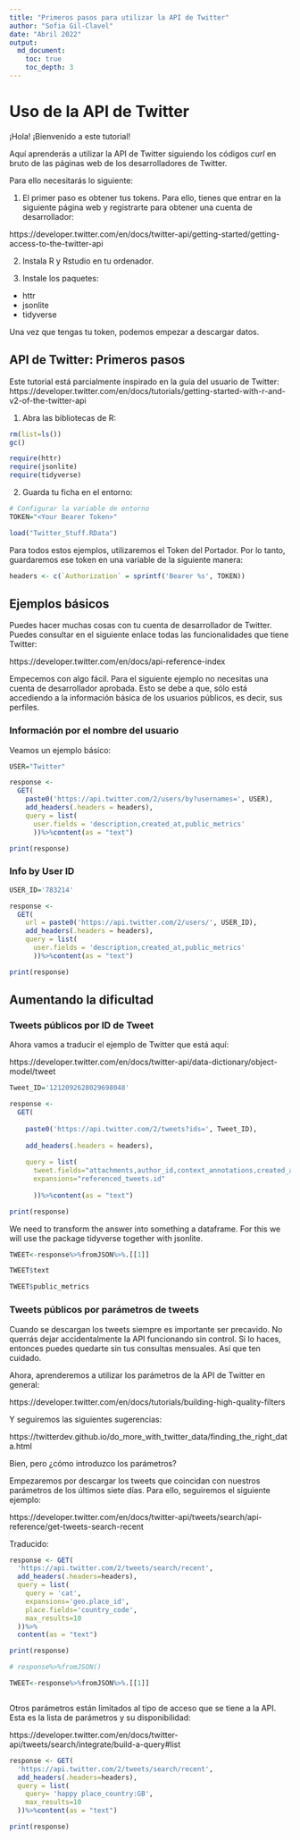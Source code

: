 ```yaml
---
title: "Primeros pasos para utilizar la API de Twitter"
author: "Sofia Gil-Clavel"
date: "Abril 2022"
output:
  md_document:
    toc: true 
    toc_depth: 3  
---
```


# Uso de la API de Twitter 

¡Hola! ¡Bienvenido a este tutorial!

Aquí aprenderás a utilizar la API de Twitter siguiendo los códigos *curl* en bruto de las páginas web de los desarrolladores de Twitter.

Para ello necesitarás lo siguiente:

1. El primer paso es obtener tus tokens. Para ello, tienes que entrar en la siguiente página web y registrarte para obtener una cuenta de desarrollador:

https://developer.twitter.com/en/docs/twitter-api/getting-started/getting-access-to-the-twitter-api

2. Instala R y Rstudio en tu ordenador.

3. Instale los paquetes:
* httr
* jsonlite
* tidyverse

Una vez que tengas tu token, podemos empezar a descargar datos. 

## API de Twitter: Primeros pasos

Este tutorial está parcialmente inspirado en la guía del usuario de Twitter:
https://developer.twitter.com/en/docs/tutorials/getting-started-with-r-and-v2-of-the-twitter-api


1. Abra las bibliotecas de R:

```r

rm(list=ls())
gc()

require(httr)
require(jsonlite)
require(tidyverse)

```


2. Guarda tu ficha en el entorno:

```r

# Configurar la variable de entorno
TOKEN="<Your Bearer Token>"

```


```r
load("Twitter_Stuff.RData")
```


Para todos estos ejemplos, utilizaremos el Token del Portador. Por lo tanto, guardaremos ese token en una variable de la siguiente manera:

```r

headers <- c(`Authorization` = sprintf('Bearer %s', TOKEN))

```

## Ejemplos básicos

Puedes hacer muchas cosas con tu cuenta de desarrollador de Twitter. Puedes consultar en el siguiente enlace todas las funcionalidades que tiene Twitter:

https://developer.twitter.com/en/docs/api-reference-index


Empecemos con algo fácil. Para el siguiente ejemplo no necesitas una cuenta de desarrollador aprobada. Esto se debe a que, sólo está accediendo a la información básica de los usuarios públicos, es decir, sus perfiles.


### Información por el nombre del usuario

Veamos un ejemplo básico:

```r

USER="Twitter"

response <-
  GET(
    paste0('https://api.twitter.com/2/users/by?usernames=', USER),
    add_headers(.headers = headers),
    query = list(
      user.fields = 'description,created_at,public_metrics'
      ))%>%content(as = "text")

print(response)

```
### Info by User ID

```r

USER_ID='783214'

response <-
  GET(
    url = paste0('https://api.twitter.com/2/users/', USER_ID),
    add_headers(.headers = headers),
    query = list(
      user.fields = 'description,created_at,public_metrics'
      ))%>%content(as = "text")

print(response)

```

## Aumentando la dificultad

### Tweets públicos por ID de Tweet

Ahora vamos a traducir el ejemplo de Twitter que está aquí:

https://developer.twitter.com/en/docs/twitter-api/data-dictionary/object-model/tweet

```r

Tweet_ID='1212092628029698048'

response <-
  GET(
    
    paste0('https://api.twitter.com/2/tweets?ids=', Tweet_ID),
    
    add_headers(.headers = headers),
    
    query = list(
      tweet.fields="attachments,author_id,context_annotations,created_at,entities,geo,id,in_reply_to_user_id,lang,possibly_sensitive,public_metrics,referenced_tweets,source,text,withheld",
      expansions="referenced_tweets.id"
    
      ))%>%content(as = "text")

print(response)

```

We need to transform the answer into something a dataframe. For this we will use the package tidyverse together with jsonlite.

```r

TWEET<-response%>%fromJSON%>%.[[1]]

TWEET$text

TWEET$public_metrics

```


### Tweets públicos por parámetros de tweets

Cuando se descargan los tweets siempre es importante ser precavido. No querrás dejar accidentalmente la API funcionando sin control. Si lo haces, entonces puedes quedarte sin tus consultas mensuales. Así que ten cuidado.

Ahora, aprenderemos a utilizar los parámetros de la API de Twitter en general:

https://developer.twitter.com/en/docs/tutorials/building-high-quality-filters

Y seguiremos las siguientes sugerencias:

https://twitterdev.github.io/do_more_with_twitter_data/finding_the_right_data.html

Bien, pero ¿cómo introduzco los parámetros?

Empezaremos por descargar los tweets que coincidan con nuestros parámetros de los últimos siete días. Para ello, seguiremos el siguiente ejemplo:

https://developer.twitter.com/en/docs/twitter-api/tweets/search/api-reference/get-tweets-search-recent

Traducido:

```r

response <- GET(
  'https://api.twitter.com/2/tweets/search/recent',
  add_headers(.headers=headers),
  query = list(
    query = 'cat',
    expansions='geo.place_id',
    place.fields='country_code',
    max_results=10
  ))%>%
  content(as = "text")

print(response)

# response%>%fromJSON()

```

```r

TWEET<-response%>%fromJSON%>%.[[1]]



```


Otros parámetros están limitados al tipo de acceso que se tiene a la API. Esta es la lista de parámetros y su disponibilidad:

https://developer.twitter.com/en/docs/twitter-api/tweets/search/integrate/build-a-query#list

```r

response <- GET(
  'https://api.twitter.com/2/tweets/search/recent', 
  add_headers(.headers=headers),
  query = list(
    query= 'happy place_country:GB',
    max_results=10
  ))%>%content(as = "text")

print(response)


```





